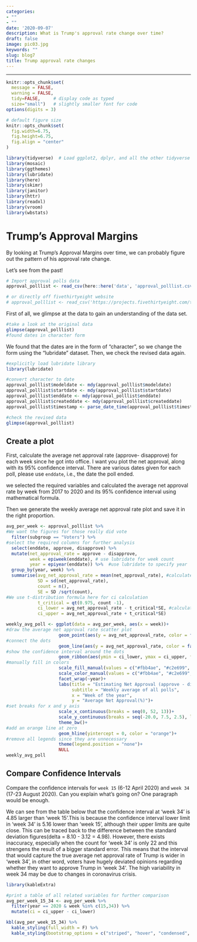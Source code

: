 ```yaml
---
categories:
- ""
- ""
date: '2020-09-07'
description: What is Trump's approval rate change over time? 
draft: false
image: pic03.jpg
keywords: ""
slug: blog7
title: Trump approval rate changes
---
```

---


```r
knitr::opts_chunk$set(
  message = FALSE, 
  warning = FALSE, 
  tidy=FALSE,     # display code as typed
  size="small")   # slightly smaller font for code
options(digits = 3)

# default figure size
knitr::opts_chunk$set(
  fig.width=6.75, 
  fig.height=6.75,
  fig.align = "center"
)
```


```r
library(tidyverse)  # Load ggplot2, dplyr, and all the other tidyverse packages
library(mosaic)
library(ggthemes)
library(lubridate)
library(here)
library(skimr)
library(janitor)
library(httr)
library(readxl)
library(vroom)
library(wbstats)
```




# Trump's Approval Margins

By looking at Trump's Approval Margins over time, we can probably figure out the pattern of his approval rate change.

Let's see from the past!

```r
# Import approval polls data
approval_polllist <- read_csv(here::here('data', 'approval_polllist.csv'))

# or directly off fivethirtyeight website
# approval_polllist <- read_csv('https://projects.fivethirtyeight.com/trump-approval-data/approval_polllist.csv')

```
First of all, we glimpse at the data to gain an understanding of the data set.
```r
#take a look at the original data
glimpse(approval_polllist)
#found dates in character form
```
We found that the dates are in the form of "character", so we change the form using the "lubridate" dataset. Then, we check the revised data again.

```r
#explicitly load lubridate library
library(lubridate) 

#convert character to date
approval_polllist$modeldate <- mdy(approval_polllist$modeldate) 
approval_polllist$startdate <- mdy(approval_polllist$startdate)  
approval_polllist$enddate <- mdy(approval_polllist$enddate) 
approval_polllist$createddate <- mdy(approval_polllist$createddate)
approval_polllist$timestamp <- parse_date_time(approval_polllist$timestamp, orders = "hms dmy")

#check the revised data
glimpse(approval_polllist) 
```

## Create a plot

First, calculate the average net approval rate (approve- disapprove) for each week since he got into office. I want you plot the net approval, along with its 95% confidence interval. There are various dates given for each poll, please use `enddate`, i.e., the date the poll ended.

we selected the required variables and calculated the average net approval rate by week from 2017 to 2020 and its 95% confidence interval using mathematical formula. 

Then we generate the weekly average net approval rate plot and save it in the right proportion.
```r
avg_per_week <- approval_polllist %>% 
#We want the figures for those really did vote
  filter(subgroup == "Voters") %>%  
#select the required columns for further analysis
  select(enddate, approve, disapprove) %>% 
  mutate(net_approval_rate = approve - disapprove, 
         week = epiweek(enddate), # use lubridate for week count
         year = epiyear(enddate)) %>%  #use lubridate to specify year
  group_by(year, week) %>%  
  summarise(avg_net_approval_rate = mean(net_approval_rate), #calculate the mean
            SD = sd(net_approval_rate),
            count = n(),
            SE = SD /sqrt(count),
#We use t-distribution formula here for ci calculation
            t_critical = qt(0.975, count -1),
            ci_lower = avg_net_approval_rate - t_critical*SE, #calculate the confidence interval using formula
            ci_upper = avg_net_approval_rate + t_critical*SE) 

weekly_avg_poll <- ggplot(data = avg_per_week, aes(x = week))+
#draw the average net approval rate scatter plot
                    geom_point(aes(y = avg_net_approval_rate, color = factor(year)))+ 
#connect the dots
                    geom_line(aes(y = avg_net_approval_rate, color = factor(year)))+
#show the confidence interval around the dots
                    geom_ribbon(aes(ymin = ci_lower, ymax = ci_upper, fill = factor(year), color = factor(year)), alpha = 0.3, linetype = 1)+
#manually fill in colors 
                    scale_fill_manual(values = c("#fbb4ae", "#c2e699", "#b2e2e2", "#d7b5d8"))+
                    scale_color_manual(values = c("#fbb4ae", "#c2e699", "#b2e2e2", "#d7b5d8"))+
                    facet_wrap(~year)+  
                    labs(title = "Estimating Net Approval (approve - disapprove) for Donald Trump",
                         subtitle = "Weekly average of all polls",
                         x = "Week of the year",
                         y = "Average Net Approval(%)")+
#set breaks for x and y axis
                    scale_x_continuous(breaks = seq(0, 52, 13))+ 
                    scale_y_continuous(breaks = seq(-20.0, 7.5, 2.5), limits = c(-20.0, 7.5))+
                    theme_bw()+
#add an orange line at zero
                    geom_hline(yintercept = 0, color = "orange")+
#remove all legends since they are unnecessary
                    theme(legend.position = "none")+
                    NULL
weekly_avg_poll


```

## Compare Confidence Intervals

Compare the confidence intervals for `week 15` (6-12 April 2020) and `week 34` (17-23 August 2020). Can you explain what's going on? One paragraph would be enough.

We can see from the table below that the confidence interval at 'week 34' is 4.85 larger than 'week 15'.This is because the confidence interval lower limit in 'week 34' is 5.16 lower than 'week 15', although their upper limits are quite close. This can be traced back to the difference between the standard deviation figures(delta = 8.10 - 3.12 =  4.98). However, there exists inaccuracy, especially when the count for 'week 34' is only 22 and this strengens the result of a bigger standard error. This means that the interval that would capture the true average net approval rate of Trump is wider in 'week 34', in other word, voters have hugely deviated opinions regarding whether they want to approve Trump in 'week 34'. The high variability in week 34 may be due to changes in coronavirus crisis. 



```r
library(kableExtra)

#print a table of all related variables for further comparison
avg_per_week_15_34 <- avg_per_week %>% 
  filter(year == 2020 & week %in% c(15,34)) %>% 
  mutate(ci = ci_upper - ci_lower) 

kbl(avg_per_week_15_34) %>% 
  kable_styling(full_width = F) %>% 
  kable_styling(bootstrap_options = c("striped", "hover", "condensed", "responsive"))
```


